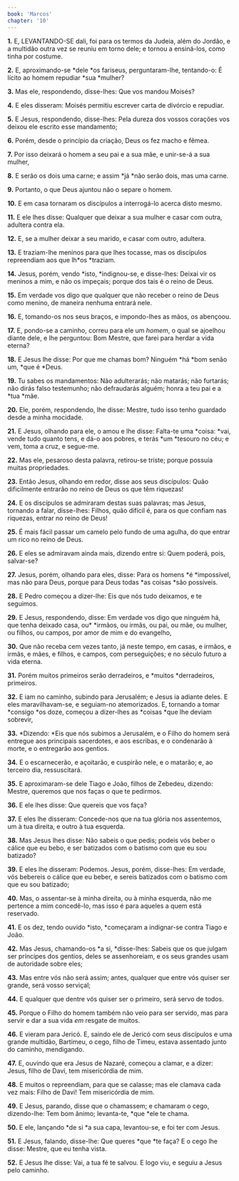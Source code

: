```yaml
---
book: 'Marcos'
chapter: '10'
---
```


**1.** E, LEVANTANDO-SE dali, foi para os termos da Judeia, além do Jordão, e a multidão outra vez se reuniu em torno dele; e tornou a ensiná-los, como tinha por costume.

**2.** E, aproximando-se *dele *os fariseus, perguntaram-lhe, tentando-o: É lícito ao homem repudiar *sua *mulher?

**3.** Mas ele, respondendo, disse-lhes: Que vos mandou Moisés?

**4.** E eles disseram: Moisés permitiu escrever carta de divórcio e repudiar.

**5.** E Jesus, respondendo, disse-lhes: Pela dureza dos vossos corações vos deixou ele escrito esse mandamento;

**6.** Porém, desde o princípio da criação, Deus os fez macho e fêmea.

**7.** Por isso deixará o homem a seu pai e a sua mãe, e unir-se-á a sua mulher,

**8.** E serão os dois uma carne; e assim *já *não serão dois, mas uma carne.

**9.** Portanto, o que Deus ajuntou não o separe o homem.

**10.** E em casa tornaram os discípulos a interrogá-lo acerca disto mesmo.

**11.** E ele lhes disse: Qualquer que deixar a sua mulher e casar com outra, adultera contra ela.

**12.** E, se a mulher deixar a seu marido, e casar com outro, adultera.

**13.** E traziam-lhe meninos para que lhes tocasse, mas os discípulos repreendiam aos que lh*os *traziam.

**14.** Jesus, porém, vendo *isto, *indignou-se, e disse-lhes: Deixai vir os meninos a mim, e não os impeçais; porque dos tais é o reino de Deus.

**15.** Em verdade vos digo que qualquer que não receber o reino de Deus como menino, de maneira nenhuma entrará nele.

**16.** E, tomando-os nos seus braços, e impondo-lhes as mãos, os abençoou.

**17.** E, pondo-se a caminho, correu para ele um *homem*, o qual se ajoelhou diante dele, e lhe perguntou: Bom Mestre, que farei para herdar a vida eterna?

**18.** E Jesus lhe disse: Por que me chamas bom? Ninguém *há *bom senão um, *que é *Deus.

**19.** Tu sabes os mandamentos: Não adulterarás; não matarás; não furtarás; não dirás falso testemunho; não defraudarás alguém; honra a teu pai e a *tua *mãe.

**20.** Ele, porém, respondendo, lhe disse: Mestre, tudo isso tenho guardado desde a minha mocidade.

**21.** E Jesus, olhando para ele, o amou e lhe disse: Falta-te uma *coisa: *vai, vende tudo quanto tens, e dá-o aos pobres, e terás *um *tesouro no céu; e vem, toma a cruz, e segue-me.

**22.** Mas ele, pesaroso desta palavra, retirou-se triste; porque possuía muitas propriedades.

**23.** Então Jesus, olhando em redor, disse aos seus discípulos: Quão dificilmente entrarão no reino de Deus os que têm riquezas!

**24.** E os discípulos se admiraram destas suas palavras; mas Jesus, tornando a falar, disse-lhes: Filhos, quão difícil é, para os que confiam nas riquezas, entrar no reino de Deus!

**25.** É mais fácil passar um camelo pelo fundo de uma agulha, do que entrar um rico no reino de Deus.

**26.** E eles se admiravam ainda mais, dizendo entre si: Quem poderá, pois, salvar-se?

**27.** Jesus, porém, olhando para eles, disse: Para os homens *é *impossível, mas não para Deus, porque para Deus todas *as coisas *são possíveis.

**28.** E Pedro começou a dizer-lhe: Eis que nós tudo deixamos, e te seguimos.

**29.** E Jesus, respondendo, disse: Em verdade vos digo que ninguém há, que tenha deixado casa, ou* *irmãos, ou irmãs, ou pai, ou mãe, ou mulher, ou filhos, ou campos, por amor de mim e do evangelho,

**30.** Que não receba cem vezes tanto, já neste tempo, em casas, e irmãos, e irmãs, e mães, e filhos, e campos, com perseguições; e no século futuro a vida eterna.

**31.** Porém muitos primeiros serão derradeiros, e *muitos *derradeiros, primeiros.

**32.** E iam no caminho, subindo para Jerusalém; e Jesus ia adiante deles. E eles maravilhavam-se, e seguiam-no atemorizados. E, tornando a tomar *consigo *os doze, começou a dizer-lhes as *coisas *que lhe deviam sobrevir,

**33.** *Dizendo: *Eis que nós subimos a Jerusalém, e o Filho do homem será entregue aos principais sacerdotes, e aos escribas, e o condenarão à morte, e o entregarão aos gentios.

**34.** E o escarnecerão, e açoitarão, e cuspirão nele, e o matarão; e, ao terceiro dia, ressuscitará.

**35.** E aproximaram-se dele Tiago e João, filhos de Zebedeu, dizendo: Mestre, queremos que nos faças o que te pedirmos.

**36.** E ele lhes disse: Que quereis que vos faça?

**37.** E eles lhe disseram: Concede-nos que na tua glória nos assentemos, um à tua direita, e outro à tua esquerda.

**38.** Mas Jesus lhes disse: Não sabeis o que pedis; podeis vós beber o cálice que eu bebo, e ser batizados com o batismo com que eu sou batizado?

**39.** E eles lhe disseram: Podemos. Jesus, porém, disse-lhes: Em verdade, vós bebereis o cálice que eu beber, e sereis batizados com o batismo com que eu sou batizado;

**40.** Mas, o assentar-se à minha direita, ou à minha esquerda, não me pertence a mim concedê-lo, mas isso é para aqueles a quem está reservado.

**41.** E os dez, tendo ouvido *isto, *começaram a indignar-se contra Tiago e João.

**42.** Mas Jesus, chamando-os *a si, *disse-lhes: Sabeis que os que julgam ser príncipes dos gentios, deles se assenhoreiam, e os seus grandes usam de autoridade sobre eles;

**43.** Mas entre vós não será assim; antes, qualquer que entre vós quiser ser grande, será vosso serviçal;

**44.** E qualquer que dentre vós quiser ser o primeiro, será servo de todos.

**45.** Porque o Filho do homem também não veio para ser servido, mas para servir e dar a sua vida *em* resgate de muitos.

**46.** E vieram para Jericó. E, saindo ele de Jericó com seus discípulos e uma grande multidão, Bartimeu, o cego, filho de Timeu, estava assentado junto do caminho, mendigando.

**47.** E, ouvindo que era Jesus de Nazaré, começou a clamar, e a dizer: Jesus, filho de Davi, tem misericórdia de mim.

**48.** E muitos o repreendiam, para que se calasse; mas ele clamava cada vez mais: Filho de Davi! Tem misericórdia de mim.

**49.** E Jesus, parando, disse que o chamassem; e chamaram o cego, dizendo-lhe: Tem bom ânimo; levanta-te, *que *ele te chama.

**50.** E ele, lançando *de si *a sua capa, levantou-se, e foi ter com Jesus.

**51.** E Jesus, falando, disse-lhe: Que queres *que *te faça? E o cego lhe disse: Mestre, que eu tenha vista.

**52.** E Jesus lhe disse: Vai, a tua fé te salvou. E logo viu, e seguiu a Jesus pelo caminho.